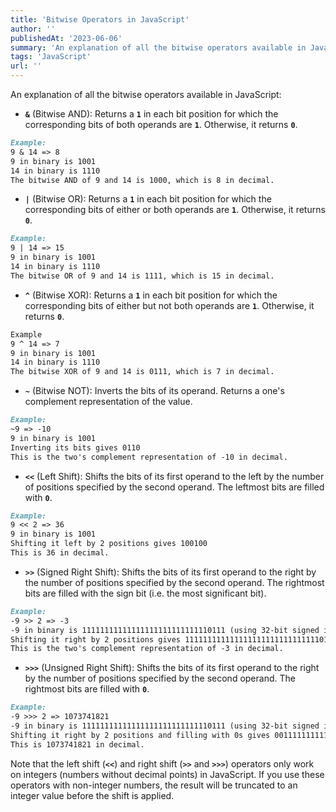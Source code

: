```yaml
---
title: 'Bitwise Operators in JavaScript'
author: ''
publishedAt: '2023-06-06'
summary: 'An explanation of all the bitwise operators available in JavaScript.'
tags: 'JavaScript'
url: ''
---
```


An explanation of all the bitwise operators available in JavaScript:

- **`&`** (Bitwise AND): Returns a **`1`** in each bit position for which the corresponding bits of both operands are **`1`**. Otherwise, it returns **`0`**.

```md
Example:
9 & 14 => 8
9 in binary is 1001
14 in binary is 1110
The bitwise AND of 9 and 14 is 1000, which is 8 in decimal.
```

- **`|`** (Bitwise OR): Returns a **`1`** in each bit position for which the corresponding bits of either or both operands are **`1`**. Otherwise, it returns **`0`**.

```md
Example:
9 | 14 => 15
9 in binary is 1001
14 in binary is 1110
The bitwise OR of 9 and 14 is 1111, which is 15 in decimal.
```

- **`^`** (Bitwise XOR): Returns a **`1`** in each bit position for which the corresponding bits of either but not both operands are **`1`**. Otherwise, it returns **`0`**.

```md
Example
9 ^ 14 => 7
9 in binary is 1001
14 in binary is 1110
The bitwise XOR of 9 and 14 is 0111, which is 7 in decimal.
```

- **`~`** (Bitwise NOT): Inverts the bits of its operand. Returns a one's complement representation of the value.

```md
Example:
~9 => -10
9 in binary is 1001
Inverting its bits gives 0110
This is the two's complement representation of -10 in decimal.
```

- **`<<`** (Left Shift): Shifts the bits of its first operand to the left by the number of positions specified by the second operand. The leftmost bits are filled with **`0`**.

```md
Example:
9 << 2 => 36
9 in binary is 1001
Shifting it left by 2 positions gives 100100
This is 36 in decimal.
```

- **`>>`** (Signed Right Shift): Shifts the bits of its first operand to the right by the number of positions specified by the second operand. The rightmost bits are filled with the sign bit (i.e. the most significant bit).

```md
Example:
-9 >> 2 => -3
-9 in binary is 11111111111111111111111111110111 (using 32-bit signed integer representation)
Shifting it right by 2 positions gives 11111111111111111111111111111101
This is the two's complement representation of -3 in decimal.
```

- **`>>>`** (Unsigned Right Shift): Shifts the bits of its first operand to the right by the number of positions specified by the second operand. The rightmost bits are filled with **`0`**.

```md
Example:
-9 >>> 2 => 1073741821
-9 in binary is 11111111111111111111111111110111 (using 32-bit signed integer representation)
Shifting it right by 2 positions and filling with 0s gives 00111111111111111111111111111101
This is 1073741821 in decimal.
```

Note that the left shift (**`<<`**) and right shift (**`>>`** and **`>>>`**) operators only work on integers (numbers without decimal points) in JavaScript. If you use these operators with non-integer numbers, the result will be truncated to an integer value before the shift is applied.
